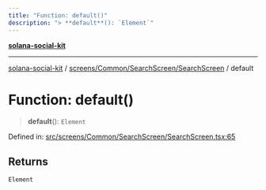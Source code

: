 ```yaml
---
title: "Function: default()"
description: "> **default**(): `Element`"
---
```


[**solana-social-kit**](../../../../../README.mdx)

***

[solana-social-kit](../../../../../README.mdx) / [screens/Common/SearchScreen/SearchScreen](../README.mdx) / default

# Function: default()

> **default**(): `Element`

Defined in: [src/screens/Common/SearchScreen/SearchScreen.tsx:65](https://github.com/SendArcade/solana-social-starter/blob/bd4b3556b8f469c27ebb06f4df65b3a36b43ba3b/src/screens/Common/SearchScreen/SearchScreen.tsx#L65)

## Returns

`Element`
